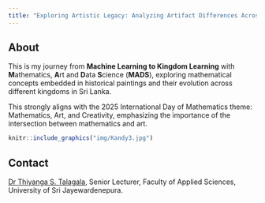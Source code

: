 ```yaml
---
title: "Exploring Artistic Legacy: Analyzing Artifact Differences Across Kingdoms Using Machine Learning"
---
```


## About

This is my journey from **Machine Learning to Kingdom Learning** with **M**athematics, **A**rt and **D**ata **S**cience (**MADS**), exploring mathematical concepts embedded in historical paintings and their evolution across different kingdoms in Sri Lanka.


This strongly aligns with the 2025 International Day of Mathematics theme: Mathematics, Art, and Creativity, emphasizing the importance of the intersection between mathematics and art.


```r
knitr::include_graphics("img/Kandy3.jpg")
```


## Contact

[Dr Thiyanga S. Talagala](https://thiyanga.netlify.app/), Senior Lecturer, Faculty of Applied Sciences, University of Sri Jayewardenepura.